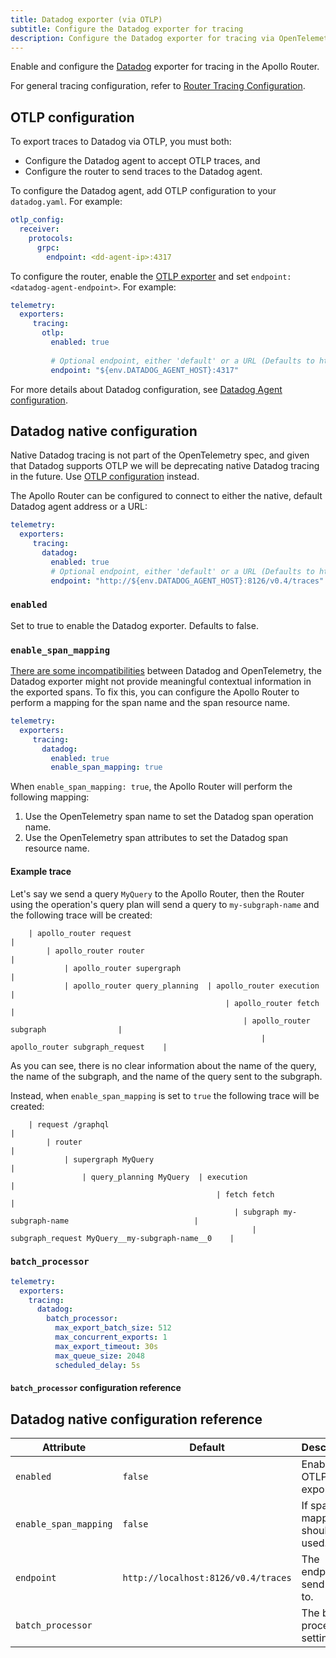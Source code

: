 ```yaml
---
title: Datadog exporter (via OTLP)
subtitle: Configure the Datadog exporter for tracing
description: Configure the Datadog exporter for tracing via OpenTelemetry Protocol (OTLP) in the Apollo Router
---
```


Enable and configure the [Datadog](https://www.datadoghq.com/) exporter for tracing in the Apollo Router.

For general tracing configuration, refer to [Router Tracing Configuration](./overview).

## OTLP configuration

To export traces to Datadog via OTLP, you must both:
- Configure the Datadog agent to accept OTLP traces, and
- Configure the router to send traces to the Datadog agent.

To configure the Datadog agent, add OTLP configuration to your `datadog.yaml`. For example:

```yaml title="datadog.yaml"
otlp_config:
  receiver:
    protocols:
      grpc:
        endpoint: <dd-agent-ip>:4317
```

To configure the router, enable the [OTLP exporter](./opentelemetry) and set `endpoint: <datadog-agent-endpoint>`. For example: 

```yaml title="router.yaml"
telemetry:
  exporters:
     tracing:
       otlp:
         enabled: true
   
         # Optional endpoint, either 'default' or a URL (Defaults to http://127.0.0.1:4317)
         endpoint: "${env.DATADOG_AGENT_HOST}:4317"
```

For more details about Datadog configuration, see [Datadog Agent configuration](https://docs.datadoghq.com/opentelemetry/otlp_ingest_in_the_agent/?tab=host).

## Datadog native configuration

<Caution>

Native Datadog tracing is not part of the OpenTelemetry spec, and given that Datadog supports OTLP we will be deprecating native Datadog tracing in the future. Use [OTLP configuration](#otlp-configuration) instead.

</Caution>

The Apollo Router can be configured to connect to either the native, default Datadog agent address or a URL:

```yaml title="router.yaml"
telemetry:
  exporters:
     tracing:
       datadog:
         enabled: true
         # Optional endpoint, either 'default' or a URL (Defaults to http://localhost:8126/v0.4/traces)
         endpoint: "http://${env.DATADOG_AGENT_HOST}:8126/v0.4/traces"
```

### `enabled`

Set to true to enable the Datadog exporter. Defaults to false.

### `enable_span_mapping`

[There are some incompatibilities](https://docs.rs/opentelemetry-datadog/latest/opentelemetry_datadog/#quirks) between Datadog and OpenTelemetry, the Datadog exporter might not provide meaningful contextual information in the exported spans. To fix this, you can configure the Apollo Router to perform a mapping for the span name and the span resource name.

```yaml title="router.yaml"
telemetry:
  exporters:
     tracing:
       datadog:
         enabled: true
         enable_span_mapping: true
```

When `enable_span_mapping: true`, the Apollo Router will perform the following mapping:

1. Use the OpenTelemetry span name to set the Datadog span operation name.
2. Use the OpenTelemetry span attributes to set the Datadog span resource name.

#### Example trace

Let's say we send a query `MyQuery` to the Apollo Router, then the Router using the operation's query plan will send a query to `my-subgraph-name` and the following trace will be created:

```
    | apollo_router request                                                                 |
        | apollo_router router                                                              |
            | apollo_router supergraph                                                      |
            | apollo_router query_planning  | apollo_router execution                       |
                                                | apollo_router fetch                       |
                                                    | apollo_router subgraph                |
                                                        | apollo_router subgraph_request    |
```

As you can see, there is no clear information about the name of the query, the name of the subgraph, and the name of the query sent to the subgraph.

Instead, when `enable_span_mapping` is set to `true` the following trace will be created:

```
    | request /graphql                                                                                   |
        | router                                                                                         |
            | supergraph MyQuery                                                                         |
                | query_planning MyQuery  | execution                                                    |
                                              | fetch fetch                                              |
                                                  | subgraph my-subgraph-name                            |
                                                      | subgraph_request MyQuery__my-subgraph-name__0    |
```

### `batch_processor`

<BatchProcessorPreamble/>

```yaml
telemetry:
  exporters:
    tracing:
      datadog: 
        batch_processor: 
          max_export_batch_size: 512
          max_concurrent_exports: 1
          max_export_timeout: 30s 
          max_queue_size: 2048
          scheduled_delay: 5s
```

#### `batch_processor` configuration reference
<BatchProcessorRef/>


## Datadog native configuration reference

| Attribute             | Default                               | Description                     |
|-----------------------|---------------------------------------|---------------------------------|
| `enabled`             | `false`                               | Enable the OTLP exporter.       |
| `enable_span_mapping` | `false`                               | If span mapping should be used. |
| `endpoint`            | `http://localhost:8126/v0.4/traces`   | The endpoint to send spans to.  |
| `batch_processor`     |                                       | The batch processor settings.   |

